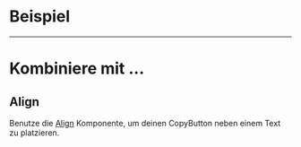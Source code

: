 # Beispiel

<LiveCodeEditor />

---

# Kombiniere mit ...

## Align

Benutze die [Align](/03-components/structure/align) Komponente, um deinen
CopyButton neben einem Text zu platzieren.

<LiveCodeEditor example="align" editorCollapsed />
